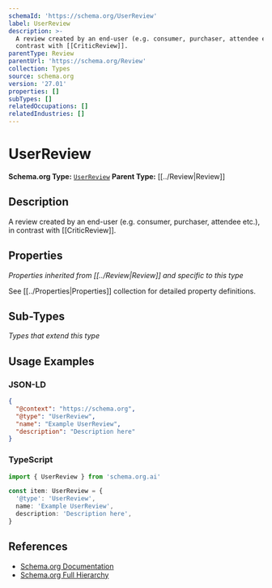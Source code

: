 ```yaml
---
schemaId: 'https://schema.org/UserReview'
label: UserReview
description: >-
  A review created by an end-user (e.g. consumer, purchaser, attendee etc.), in
  contrast with [[CriticReview]].
parentType: Review
parentUrl: 'https://schema.org/Review'
collection: Types
source: schema.org
version: '27.01'
properties: []
subTypes: []
relatedOccupations: []
relatedIndustries: []
---
```

# UserReview

**Schema.org Type:** [`UserReview`](https://schema.org/UserReview)
**Parent Type:** [[../Review|Review]]

## Description

A review created by an end-user (e.g. consumer, purchaser, attendee etc.), in contrast with [[CriticReview]].

## Properties

*Properties inherited from [[../Review|Review]] and specific to this type*

See [[../Properties|Properties]] collection for detailed property definitions.

## Sub-Types

*Types that extend this type*

## Usage Examples

### JSON-LD

```json
{
  "@context": "https://schema.org",
  "@type": "UserReview",
  "name": "Example UserReview",
  "description": "Description here"
}
```

### TypeScript

```typescript
import { UserReview } from 'schema.org.ai'

const item: UserReview = {
  '@type': 'UserReview',
  name: 'Example UserReview',
  description: 'Description here',
}
```

## References

- [Schema.org Documentation](https://schema.org/UserReview)
- [Schema.org Full Hierarchy](https://schema.org/docs/full.html)
